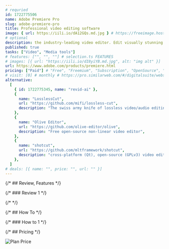 ```yaml
---
# requried
id: 1722775506
name: Adobe Premiere Pro
slug: adobe-premiere-pro
title: Professional video editing software
image: { url: https://iili.io/dA12GQs.md.jpg } # https://freeimage.host/
# optional
description: the industry-leading video editor. Edit visually stunning videos and create professional productions for social sharing, TV
published: true
tasks: ["Video", "Media tools"]
# features: ["", "", ""] # selection.ts FEATURES
# images: [{ url: "https://iili.io/dI8yiYB.md.jpg", alt: "img alt" }]
url: https://www.adobe.com/products/premiere.html
pricing: ["Paid"] # "Free", "Freemium", "Subscription", "OpenSource", "Paid"
# visit: [0] # monthly # https://pro.similarweb.com/#/digitalsuite/websiteanalysis/home
alternative:
  [
    { id: 1722775345, name: "revid-ai" },
    {
      name: "LosslessCut",
      url: "https://github.com/mifi/lossless-cut",
      description: "The swiss army knife of lossless video/audio editing",
    },
    {
      name: "Olive Editor",
      url: "https://github.com/olive-editor/olive",
      description: "Free open-source non-linear video editor",
    },
    {
      name: "shotcut",
      url: "https://github.com/mltframework/shotcut",
      description: "cross-platform (Qt), open-source (GPLv3) video editor",
    },
  ]
# deals: [{ name: "", price: "", url: "" }]
---
```


{/* ## Review, Features */}

{/* ### Review 1 */}

{/* <DetailYoutube videoId="" startTime={0} /> */}

{/* ## How To */}

{/* ### How to 1 */}

{/* ## Pricing */}

<Img
  src="https://p140.p3.n0.cdn.zight.com/items/mXuWwkLj/8a7a7973-67a3-4a7c-a59c-727234580214.jpg"
  alt="Plan Price"
/>
